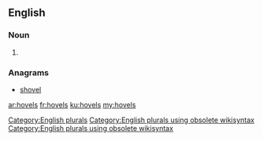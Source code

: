 ==English==

===Noun===
{{head|en}}

# {{plural of|hovel}}

===Anagrams===
* [[shovel#English|shovel]]

[[Category:English plurals]][[Category:English plurals using obsolete wikisyntax]][[Category:English plurals using obsolete wikisyntax]]

[[ar:hovels]]
[[fr:hovels]]
[[ku:hovels]]
[[my:hovels]]